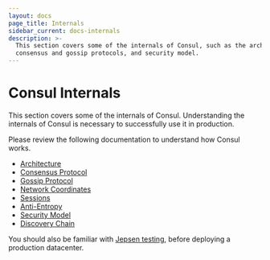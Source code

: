 ```yaml
---
layout: docs
page_title: Internals
sidebar_current: docs-internals
description: >-
  This section covers some of the internals of Consul, such as the architecture,
  consensus and gossip protocols, and security model.
---
```


# Consul Internals

This section covers some of the internals of Consul. Understanding the internals of Consul is necessary to successfully
use it in production.

Please review the following documentation to understand how Consul works.

- [Architecture](/docs/internals/architecture.html)
- [Consensus Protocol](/docs/internals/consensus.html)
- [Gossip Protocol](/docs/internals/gossip.html)
- [Network Coordinates](/docs/internals/coordinates.html)
- [Sessions](/docs/internals/sessions.html)
- [Anti-Entropy](/docs/internals/anti-entropy.html)
- [Security Model](/docs/internals/security.html)
- [Discovery Chain](/docs/internals/discovery-chain.html)

You should also be familiar with [Jepsen testing](/docs/internals/jepsen.html), before deploying
a production datacenter.
